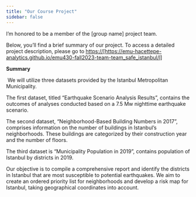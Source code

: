 ```yaml
---
title: "Our Course Project"
sidebar: false 
---
```


I'm honored to be a member of the \[group name\] project team.

Below, you'll find a brief summary of our project. To access a detailed project description, please go to [https://\[https://emu-hacettepe-analytics.github.io/emu430-fall2023-team-team_safe_istanbul/l\]](https://emu-hacettepe-analytics.github.io/emu430-fall2023-team-team_safe_istanbul/){.uri}

**Summary**

\ We will utilize three datasets provided by the Istanbul Metropolitan Municipality.

The first dataset, titled “Earthquake Scenario Analysis Results”, contains the outcomes of analyses conducted based on a 7.5 Mw nighttime earthquake scenario.

The second dataset, “Neighborhood-Based Building Numbers in 2017”, comprises information on the number of buildings in Istanbul’s neighborhoods. These buildings are categorized by their construction year and the number of floors.

The third dataset is “Municipality Population in 2019”, contains population of Istanbul by districts in 2019.

Our objective is to compile a comprehensive report and identify the districts in Istanbul that are most susceptible to potential earthquakes. We aim to create an ordered priority list for neighborhoods and develop a risk map for Istanbul, taking geographical coordinates into account.\
